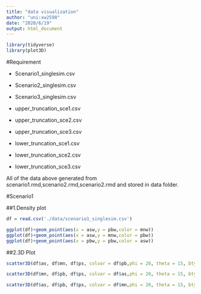 ```yaml
---
title: "data visualization"
author: "uni:xw2598"
date: "2020/6/19"
output: html_document
---
```

```r
library(tidyverse)
library(plot3D)
```

#Requirement

- Scenario1_singlesim.csv

- Scenario2_singlesim.csv

- Scenario3_singlesim.csv

- upper_truncation_sce1.csv

- upper_truncation_sce2.csv

- upper_truncation_sce3.csv

- lower_truncation_sce1.csv

- lower_truncation_sce2.csv

- lower_truncation_sce3.csv

All of the data above generated from scenario1.rmd,scenario2.rmd,scenario2.rmd and stored in data folder.

#Scenario1

##1.Density plot

```r
df = read.csv('./data/scenario1_singlesim.csv')

ggplot(df)+geom_point(aes(x = asw,y = pbw,color = mnw))
ggplot(df)+geom_point(aes(x = asw,y = mnw,color = pbw))
ggplot(df)+geom_point(aes(x = pbw,y = pbw,color = asw))

```

##2.3D Plot

```r

scatter3D(df$as, df$mn, df$ps, colvar = df$pb,phi = 20, theta = 15, bty = "b2", ticktype = "detailed",main = "weight distribution for scenario 1", xlab = "As",ylab ="mn", zlab = "propensity score")

scatter3D(df$mn, df$pb, df$ps, colvar = df$as,phi = 20, theta = 15, bty = "b2", ticktype = "detailed",main = "weight distribution for scenario 1", xlab = "As",ylab ="mn", zlab = "propensity score")

scatter3D(df$as, df$pb, df$ps, colvar = df$mn,phi = 20, theta = 15, bty = "b2", ticktype = "detailed",main = "weight distribution for scenario 1", xlab = "As",ylab ="mn", zlab = "propensity score")
```




































